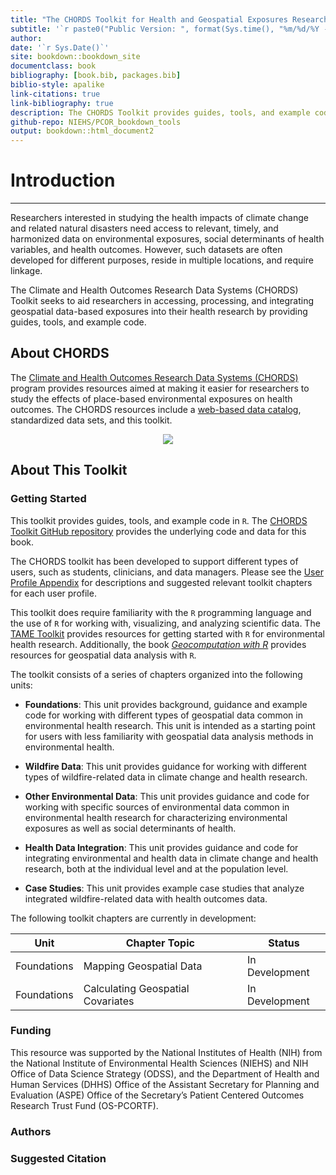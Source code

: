 ```yaml
---
title: "The CHORDS Toolkit for Health and Geospatial Exposures Research"
subtitle: '`r paste0("Public Version: ", format(Sys.time(), "%m/%d/%Y - %H:%M"))`'
author: 
date: '`r Sys.Date()`'
site: bookdown::bookdown_site
documentclass: book
bibliography: [book.bib, packages.bib]
biblio-style: apalike
link-citations: true
link-bibliography: true
description: The CHORDS Toolkit provides guides, tools, and example code to support climate change and human health research.
github-repo: NIEHS/PCOR_bookdown_tools
output: bookdown::html_document2
---
```


# **Introduction** {-}

---

Researchers interested in studying the health impacts of climate change and related natural disasters need access to relevant, timely, and harmonized data on environmental exposures, social determinants of health variables, and health outcomes. However, such datasets are often developed for different purposes, reside in multiple locations, and require linkage.

The Climate and Health Outcomes Research Data Systems (CHORDS) Toolkit seeks to aid researchers in accessing, processing, and integrating geospatial data-based exposures into their health research by providing guides, tools, and example code. 

## About CHORDS {-}

The [Climate and Health Outcomes Research Data Systems (CHORDS)](https://www.niehs.nih.gov/research/programs/chords) program provides resources aimed at making it easier for researchers to study the effects of place-based environmental exposures on health outcomes. The CHORDS resources include a [web-based data catalog](https://chords.niehs.nih.gov), standardized data sets, and this toolkit.

<center>

![](images/chords-art-logo.png)

</center>

## About This Toolkit {-}

### Getting Started {-}

This toolkit provides guides, tools, and example code in `R`. The [CHORDS Toolkit GitHub repository](https://github.com/NIEHS/PCOR_bookdown_tools) provides the underlying code and data for this book. 

The CHORDS toolkit has been developed to support different types of users, such as students, clinicians, and data managers. Please see the [User Profile Appendix](#chapter-user-profiles) for descriptions and suggested relevant toolkit chapters for each user profile. 

This toolkit does require familiarity with the `R` programming language and the use of `R` for working with, visualizing, and analyzing scientific data. The [TAME Toolkit](https://uncsrp.github.io/Data-Analysis-Training-Modules/) provides resources for getting started with `R` for environmental health research. Additionally, the book [*Geocomputation with R*](https://r.geocompx.org/) provides resources for geospatial data analysis with `R`. 

The toolkit consists of a series of chapters organized into the following units:

- **Foundations**: This unit provides background, guidance and example code for working with different types of geospatial data common in environmental health research. This unit is intended as a starting point for users with less familiarity with geospatial data analysis methods in environmental health.

- **Wildfire Data**: This unit provides guidance for working with different types of wildfire-related data in climate change and health research.

- **Other Environmental Data**: This unit provides guidance and code for working with specific sources of environmental data common in environmental health research for characterizing environmental exposures as well as social determinants of health.

- **Health Data Integration**: This unit provides guidance and code for integrating environmental and health data in climate change and health research, both at the individual level and at the population level. 

- **Case Studies**: This unit provides example case studies that analyze integrated wildfire-related data with health outcomes data.

The following toolkit chapters are currently in development:

|Unit              |Chapter Topic                     |Status          |
|------------------|----------------------------------|----------------|  
|Foundations       |Mapping Geospatial Data           |In Development  | 
|Foundations       |Calculating Geospatial Covariates |In Development  |


### Funding {-}

This resource was supported by the National Institutes of Health (NIH) from the National Institute of Environmental Health Sciences (NIEHS) and NIH Office of Data Science Strategy (ODSS), and the Department of Health and Human Services (DHHS) Office of the Assistant Secretary for Planning and Evaluation (ASPE) Office of the Secretary’s Patient Centered Outcomes Research Trust Fund (OS-PCORTF).

### Authors {-}

### Suggested Citation {-}






